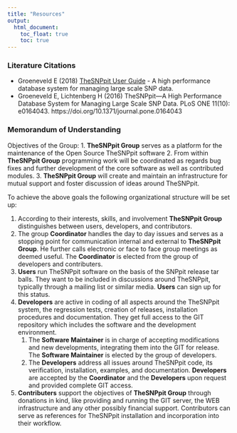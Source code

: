 ```yaml
---
title: "Resources"
output:
  html_document:
    toc_float: true
    toc: true
---
```


### Literature Citations
* Groeneveld E (2018) [TheSNPpit User Guide](ftp://ftp.tzv.fal.de/pub/TheSNPpit/TheSNPpit-user-guide-latest.pdf) - A high performance database system for managing large scale SNP data.
* Groeneveld E, Lichtenberg H (2016) TheSNPpit—A High Performance Database System for Managing Large Scale SNP Data. PLoS ONE 11(10): e0164043. https://doi.org/10.1371/journal.pone.0164043

### Memorandum of Understanding

Objectives of the Group:
1. __TheSNPpit Group__ serves as a platform for the maintenance of the Open Source TheSNPpit software 
2. From within __TheSNPpit Group__ programming work will be coordinated as regards bug fixes and further development of the core software as well as contributed modules.
3. __TheSNPpit Group__ will create and maintain an infrastructure for mutual support and foster discussion of ideas around TheSNPpit.

To achieve the above goals the following organizational structure will be set up:

1. According to their interests, skills, and involvement __TheSNPpit Group__ distinguishes between users, developers, and contributors.
2. The group __Coordinator__ handles the day to day issues and serves as a stopping point for communication internal and external to __TheSNPpit Group__. He further calls electronic or face to face group meetings as deemed useful. The __Coordinator__ is elected from the group of developers and contributers.
3. __Users__  run TheSNPpit software on the basis of the SNPpit release tar balls.  They want to be included in discussions around TheSNPpit, typically through a mailing list or similar media. __Users__ can sign up for this status.
4. __Developers__ are active in coding of all aspects around the TheSNPpit system, the regression tests, creation of releases, installation procedures and documentation. They get full access to the GIT repository which includes the software and the development environment.
    1. The __Software Maintainer__ is in charge of accepting modifications and new developments, integrating them into the GIT for release. The __Software Maintainer__ is elected by the group of developers.
    2. The __Developers__ address all issues around TheSNPpit code, its verification, installation, examples, and documentation. __Developers__ are accepted by the __Coordinator__ and the __Developers__ upon request and provided complete GIT access.
5. __Contributers__ support the objectives of __TheSNPpit Group__ through donations in  kind, like providing and running the GIT server, the WEB infrastructure and any other possibly financial support. Contributors can serve as references for TheSNPpit installation and incorporation into their workflow.